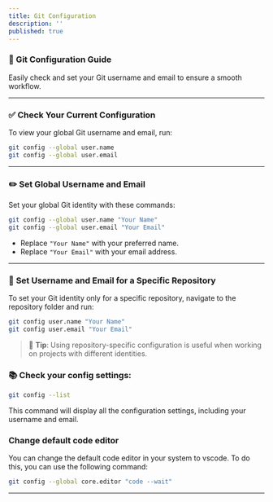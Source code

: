 ```yaml
---
title: Git Configuration
description: ''
published: true
---
```


### 🔧 Git Configuration Guide  

Easily check and set your Git username and email to ensure a smooth workflow.  

---

### ✅ **Check Your Current Configuration**  
To view your global Git username and email, run:  

```bash
git config --global user.name  
git config --global user.email  
```  

---

### ✏️ **Set Global Username and Email**  
Set your global Git identity with these commands:  

```bash
git config --global user.name "Your Name"  
git config --global user.email "Your Email"  
```  

- Replace `"Your Name"` with your preferred name.  
- Replace `"Your Email"` with your email address.  

---

### 📁 **Set Username and Email for a Specific Repository**  
To set your Git identity only for a specific repository, navigate to the repository folder and run:  

```bash
git config user.name "Your Name"  
git config user.email "Your Email"  
```  

> 🌟 **Tip**: Using repository-specific configuration is useful when working on projects with different identities.

### 📚 Check your config settings:

```bash
git config --list
```
This command will display all the configuration settings, including your username and email.

### Change default code editor

You can change the default code editor in your system to vscode. To do this, you can use the following command:

```bash
git config --global core.editor "code --wait"
```

---